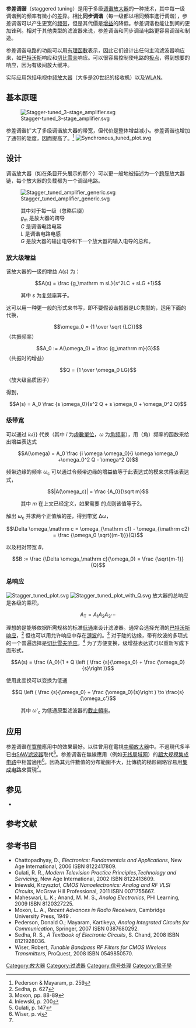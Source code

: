 '''参差调谐'''（staggered tuning）是用于多级[[调谐放大器|调谐放大器]]的一种技术，其中每一级调谐到的频率有微小的差异。相比'''同步调谐'''（每一级都以相同頻率進行调谐），参差调谐可以产生更宽的[[带宽|频带]]，但是其代價是[[增益|增益]]的降低。参差调谐也能让{{le|通频带|passband}}到{{le|阻带|stopband}}间的{{le|过渡频带|transition band|过渡}}更加锋利。相对于其他类型的滤波器来说，参差调谐和同步调谐电路更容易调谐和制造。

参差调谐电路的功能可以用[[有理函數|有理函數]]表示，因此它们设计出任何主流滤波器响应来，如[[巴特沃斯滤波器|巴特沃斯]]响应和[[切比雪夫滤波器|切比雪夫]]响应。可以很容易控制使电路的[[极点_(复分析)|极点]]，得到想要的响应，因为有级间放大缓冲。

实际应用包括电视[[中频|中频放大器]]（大多是20世纪的接收机）以及[[WLAN|WLAN]]。

== 基本原理 ==
[[File:Stagger-tuned_3-stage_amplifier.svg|thumb]]

参差调谐扩大了多级调谐放大器的带宽，但代价是整体增益减小。参差调谐也增加了通带{{le|过渡频带|skirt (filtering)|边缘}}的陡度，因而提高了{{le|选择性 (电子学)|Selectivity (electronic)|选择性}}。<ref>Pederson & Mayaram, p. 259</ref>
[[File:Synchronous_tuned_plot.svg|thumb]]
== 设计 ==
调谐放大器（如在条目开头展示的那个）可以更一般地被描述为一个[[跨导|跨导]]放大器链，每个放大器的负载都为一个调谐电路。

[[File:Stagger_tuned_amplifier_generic.svg|thumb]]

:其中对于每一级（忽略后缀）
:''g''<sub>m</sub> 是放大器的跨导
:''C'' 是调谐电路电容
:''L'' 是调谐电路电感
:''G'' 是放大器的输出电导和下一个放大器的输入电导的总和。

=== 放大级增益 ===
该放大器的一级的增益 ''A''(''s'') 为：
:<math> A(s) = \frac {g_\mathrm m sL}{s^2LC + sLG +1} </math>
:其中 ''s'' 为[[S平面|复频率]]算子。

这可以用一种更一般的形式来书写，即不要假设谐振器是LC类型的，运用下面的代换，

:<math> \omega_0 = {1 \over \sqrt {LC}} </math>（共振频率）
:<math> A_0 := A(\omega_0) = \frac {g_\mathrm m}{G} </math>（共振时的增益）
:<math> Q = {1 \over \omega_0 LG} </math>（放大级品质因子）

得到，

:<math> A(s) = A_0 \frac {s \omega_0}{s^2 Q + s \omega_0 + \omega_0^2 Q} </math>

=== 级带宽 ===

可以通过 {{nowrap|''s'' {{=}} ''iω''}} 代换（其中 ''i'' 为[[虛數單位|虛數單位]]，''ω'' 为[[角频率|角频率]]），用（角）频率的函数来给出增益表达式

:<math> A(\omega) = A_0 \frac {i \omega \omega_0}{i \omega \omega_0 +\omega_0^2 Q - \omega^2 Q} </math>

频带边缘的频率 ''ω''<sub>c</sub> 可以通过令频带边缘的增益值等于此表达式的模来求得该表达式，

:<math> |A(\omega_c)| = \frac {A_0}{\sqrt m} </math>
:其中 ''m'' 在上文已经定义，如果需要 {{nowrap|3 dB}} 的点则该值等于2。

解出 ''ω''<sub>c</sub> 并求两个正值解的差，得到带宽 Δ''ω''，

:<math> \Delta \omega_\mathrm c = \omega_{\mathrm c1} - \omega_{\mathrm c2} = \frac {\omega_0 \sqrt{(m-1)}}{Q} </math>

以及相对带宽 ''B''，

:<math> B := \frac {\Delta \omega_\mathrm c}{\omega_0} = \frac {\sqrt{m-1}}{Q} </math>

=== 总响应 ===
[[File:Stagger_tuned_plot.svg|thumb]]
[[File:Stagger_tuned_plot_with_Q.svg|thumb]]
放大器的总响应是各级的乘积，

:<math> A_\mathrm T = A_1 A_2 A_3 \cdots </math>

理想的是能够依据所需规格的标准[[低通滤波器|低通]]{{le|原型滤波器|prototype filter}}来设计滤波器。通常会选择光滑的[[巴特沃斯滤波器|巴特沃斯响应]]，<ref>Sedha, p. 627</ref> 但也可以用允许响应中存在[[漣波|漣波]]的{{le|网络综合滤波器|network synthesis filters|其他多项式函数}}。<ref>Moxon, pp. 88-89</ref>  对于陡的边缘，带有纹波的多项式的一个普遍选择是[[切比雪夫滤波器|切比雪夫响应]]。<ref name="#1">Iniewski, p. 200</ref>  为了方便变换，级增益表达式可以重新写成下面形式，

:<math> A(s) = \frac {A_0}{1 + Q \left ( \frac {s}{\omega_0} + \frac {\omega_0}{s}\right )}</math>

使用此变换可以变换为低通{{le|原型滤波器|prototype filter}}

:<math> Q \left ( \frac {s}{\omega_0} + \frac {\omega_0}{s}\right ) \to \frac{s}{\omega_c'} </math>
:其中 ''ω'''<sub>c</sub> 为低通原型滤波器的[[截止頻率|截止頻率]]。

== 应用 ==
参差调谐在[[寬帶|寬帶]]應用中的效果最好。以往曾用在電視[[中频|中頻放大器]]中。不過現代多半已由[[电子滤波器|SAW滤波器]]取代<ref>Gulati, p. 147</ref>。参差调谐在無線應用（例如[[无线局域网|无线局域网]]）的[[超大规模集成电路|超大规模集成电路]]中相當適用<ref>Wiser, p. vi</ref>。因為其元件數值的分布範圍不大，比傳統的梯形網絡容易用[[集成电路|集成电路]]來實現<ref name="#1"/>。

==参见==
*{{le|双调谐放大器|Double-tuned amplifier}}

== 参考文献 ==
{{reflist}}

== 参考书目 ==
* Chattopadhyay, D., ''Electronics: Fundamentals and Applications'', New Age International, 2006 ISBN 8122417809.
* Gulati, R. R., ''Modern Television Practice Principles,Technology and Servicing'', New Age International, 2002 ISBN 8122413609.
* Iniewski, Krzysztof, ''CMOS Nanoelectronics: Analog and RF VLSI Circuits'', McGraw Hill Professional, 2011 ISBN 0071755667.
* Maheswari, L. K.; Anand, M. M. S., ''Analog Electronics'', PHI Learning, 2009 ISBN 8120327225.
* Moxon, L. A., ''Recent Advances in Radio Receivers'', Cambridge University Press, 1949 {{OCLC|2434545}}.
* Pederson, Donald O.; Mayaram, Kartikeya, ''Analog Integrated Circuits for Communication'', Springer, 2007 ISBN 0387680292.
* Sedha, R. S., ''A Textbook of Electronic Circuits'', S. Chand, 2008 ISBN 8121928036.
* Wiser, Robert, ''Tunable Bandpass RF Filters for CMOS Wireless Transmitters'', ProQuest, 2008 ISBN 0549850570.

[[Category:放大器|Category:放大器]]
[[Category:过滤器|Category:过滤器]]
[[Category:信号处理|Category:信号处理]]
[[Category:電子學|Category:電子學]]